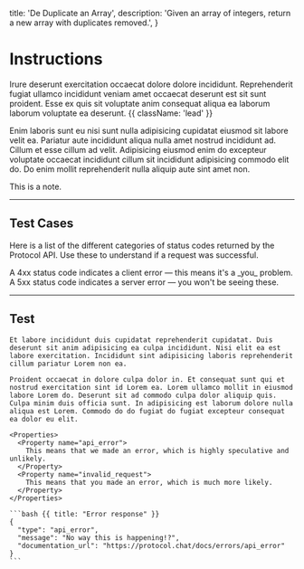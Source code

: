   title: 'De Duplicate an Array',
  description:
    'Given an array of integers, return a new array with duplicates removed.',
}

# Instructions

Irure deserunt exercitation occaecat dolore dolore incididunt. Reprehenderit fugiat ullamco incididunt veniam amet occaecat deserunt est sit sunt proident. Esse ex quis sit voluptate anim consequat aliqua ea laborum laborum voluptate ea deserunt. {{ className: 'lead' }}

Enim laboris sunt eu nisi sunt nulla adipisicing cupidatat eiusmod sit labore velit ea. Pariatur aute incididunt aliqua nulla amet nostrud incididunt ad. Cillum et esse cillum ad velit. Adipisicing eiusmod enim do excepteur voluptate occaecat incididunt cillum sit incididunt adipisicing commodo elit do. Do enim mollit reprehenderit nulla aliquip aute sint amet non.

<Note>
  This is a note.  
</Note>

---

## Test Cases

Here is a list of the different categories of status codes returned by the Protocol API. Use these to understand if a request was successful.

<Properties>
  <Property name="1233456788 --> 12345678"/>
  <Property name="4xx">
    A 4xx status code indicates a client error — this means it's a _you_
    problem.
  </Property>
  <Property name="5xx">
    A 5xx status code indicates a server error — you won't be seeing these.
  </Property>
</Properties>

---

## Test

<Row>
  <Col>

    Et labore incididunt duis cupidatat reprehenderit cupidatat. Duis deserunt sit anim adipisicing ea culpa incididunt. Nisi elit ea est labore exercitation. Incididunt sint adipisicing laboris reprehenderit cillum pariatur Lorem non ea.

    Proident occaecat in dolore culpa dolor in. Et consequat sunt qui et nostrud exercitation sint id Lorem ea. Lorem ullamco mollit in eiusmod labore Lorem do. Deserunt sit ad commodo culpa dolor aliquip quis. Culpa minim duis officia sunt. In adipisicing est laborum dolore nulla aliqua est Lorem. Commodo do do fugiat do fugiat excepteur consequat ea dolor eu elit.

    <Properties>
      <Property name="api_error">
        This means that we made an error, which is highly speculative and unlikely.
      </Property>
      <Property name="invalid_request">
        This means that you made an error, which is much more likely.
      </Property>
    </Properties>

  </Col>
  <Col>

    ```bash {{ title: "Error response" }}
    {
      "type": "api_error",
      "message": "No way this is happening!?",
      "documentation_url": "https://protocol.chat/docs/errors/api_error"
    }
    ```

  </Col>
</Row>
